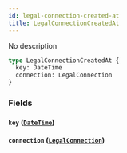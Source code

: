 ```yaml
---
id: legal-connection-created-at
title: LegalConnectionCreatedAt
---
```


No description

```graphql
type LegalConnectionCreatedAt {
  key: DateTime
  connection: LegalConnection
}
```

### Fields

#### `key` ([`DateTime`](/v1/scalars/date-time))

#### `connection` ([`LegalConnection`](/v1/objects/legal-connection))
